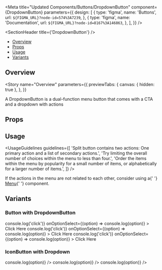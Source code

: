 
<Meta
  title="Updated Components/Buttons/DropdownButton"
  component={DropdownButton}
  parameters={{
    design: [
      {
        type: 'figma',
        name: 'Buttons',
        url: `${FIGMA_URL}?node-id=574%3A7239`,
      },
      {
        type: 'figma',
        name: 'Documentation',
        url: `${FIGMA_URL}?node-id=8167%3A146863`,
      },
    ],
  }}
/>

<SectionHeader title={'DropdownButton'} />

- [Overview](#overview)
- [Props](#props)
- [Usage](#usage)
- [Variants](#variants)

## Overview

<Story
  name="Overview"
  parameters={{
    previewTabs: {
      canvas: { hidden: true },
    },
  }}
>
  <Typography>
    A DropdownButton is a dual-function menu button that comes with a CTA and a dropdown with
    actions
  </Typography>
</Story>

## Props

<Props of={DropdownButton} />

## Usage

<UsageGuidelines
  guidelines={[
    'Split button contains two actions: One primary action and a list of secondary actions.',
    'Try limiting the overall number of choices within the menu to less than four.',
    'Order the items within the menu by popularity for a small number of items, or alphabetically for a larger number of items.',
  ]}
/>

<Tip>
  If the actions in the menu are not related to each other, consider using a{' '}
  <a href="?path=/docs/design-system-menu--menu-with-selection-handler--overview">Menu</a>{' '}
  component.
</Tip>

## Variants

### Button with DropdownButton

<Preview>
  <Story name="Button with Dropdown">
    <Stack>
      <DropdownButton
        items={['Item 1', 'Item 2']}
        onButtonClick={() => console.log('click')}
        onOptionSelect={(option) => console.log(option)}
      >
        Click Here
      </DropdownButton>
      <DropdownButton
        type="secondary"
        items={['Item 1', 'Item 2']}
        onButtonClick={() => console.log('click')}
        onOptionSelect={(option) => console.log(option)}
      >
        Click Here
      </DropdownButton>
      <DropdownButton
        type="tertiary"
        items={['Item 1', 'Item 2']}
        onButtonClick={() => console.log('click')}
        onOptionSelect={(option) => console.log(option)}
      >
        Click Here
      </DropdownButton>
    </Stack>
  </Story>
</Preview>

### IconButton with Dropdown

<Preview>
  <Story name="IconButton with Dropdown">
    <Stack>
      <DropdownButton
        items={['Item 1', 'Item 2']}
        onOptionSelect={(option) => console.log(option)}
      />
      <DropdownButton
        type="secondary"
        items={['Item 1', 'Item 2']}
        onOptionSelect={(option) => console.log(option)}
      />
      <DropdownButton
        type="tertiary"
        items={['Item 1', 'Item 2']}
        onOptionSelect={(option) => console.log(option)}
      />
    </Stack>
  </Story>
</Preview>
